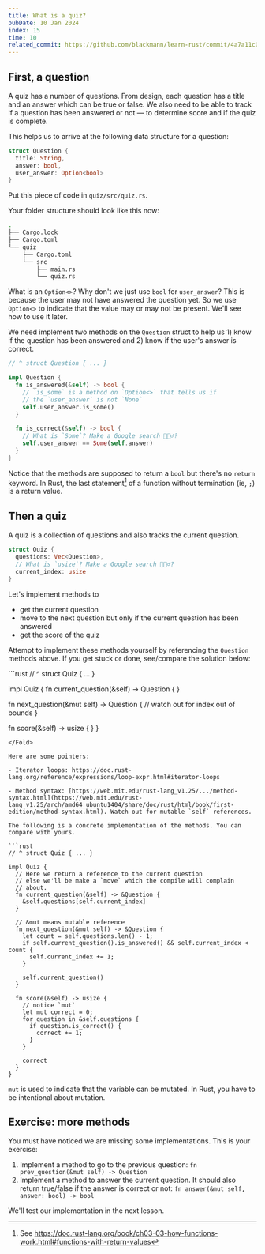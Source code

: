 ```yaml
---
title: What is a quiz?
pubDate: 10 Jan 2024
index: 15
time: 10
related_commit: https://github.com/blackmann/learn-rust/commit/4a7a11c007cb9f00ecc432540921e372a0cb38cc
---
```



## First, a question

A quiz has a number of questions. From design, each question has a title and an answer which can be true or false. We also need to be able to track if a question has been answered or not — to determine score and if the quiz is complete.

This helps us to arrive at the following data structure for a question:

```rust
struct Question {
  title: String,
  answer: bool,
  user_answer: Option<bool>
}
```

Put this piece of code in `quiz/src/quiz.rs`.

<Fold title="Current folder structure" subtitle="Compare to make sure you're on track" client:load>
Your folder structure should look like this now:

```bash
.
├── Cargo.lock
├── Cargo.toml
└── quiz
    ├── Cargo.toml
    └── src
        ├── main.rs
        └── quiz.rs
```
</Fold>

What is an `Option<>`? Why don't we just use `bool` for `user_answer`? This is because the user may not have answered the question yet. So we use `Option<>` to indicate that the value may or may not be present. We'll see how to use it later.

We need implement two methods on the `Question` struct to help us 1) know if the question has been answered and 2) know if the user's answer is correct.

```rust
// ^ struct Question { ... }

impl Question {
  fn is_answered(&self) -> bool {
    // `is_some` is a method on `Option<>` that tells us if
    // the `user_answer` is not `None`
    self.user_answer.is_some()
  }

  fn is_correct(&self) -> bool {
    // What is `Some`? Make a Google search 🤷🏽‍♂️?
    self.user_answer == Some(self.answer)
  }
}
```

Notice that the methods are supposed to return a `bool` but there's no `return` keyword. In Rust, the last statement[^1] of a function without termination (ie, `;`) is a return value.

[^1]: See https://doc.rust-lang.org/book/ch03-03-how-functions-work.html#functions-with-return-values

## Then a quiz

A quiz is a collection of questions and also tracks the current question.

```rust
struct Quiz {
  questions: Vec<Question>,
  // What is `usize`? Make a Google search 🤷🏽‍♂️?
  current_index: usize
}
```

Let's implement methods to

- get the current question
- move to the next question but only if the current question has been answered
- get the score of the quiz

Attempt to implement these methods yourself by referencing the `Question` methods above. If you get stuck or done, see/compare the solution below:


<Fold client:load title="Hint: Quiz Signature" subtitle="Click here to view the Quiz methods' signature. Implement them.">
```rust
// ^ struct Quiz { ... }

impl Quiz {
  fn current_question(&self) -> Question { }

  fn next_question(&mut self) -> Question {
  // watch out for index out of bounds
  }

  fn score(&self) -> usize { }
}

````
</Fold>

Here are some pointers:

- Iterator loops: https://doc.rust-lang.org/reference/expressions/loop-expr.html#iterator-loops

- Method syntax: [https://web.mit.edu/rust-lang_v1.25/.../method-syntax.html](https://web.mit.edu/rust-lang_v1.25/arch/amd64_ubuntu1404/share/doc/rust/html/book/first-edition/method-syntax.html). Watch out for mutable `self` references.

The following is a concrete implementation of the methods. You can compare with yours.

```rust
// ^ struct Quiz { ... }

impl Quiz {
  // Here we return a reference to the current question
  // else we'll be make a `move` which the compile will complain
  // about.
  fn current_question(&self) -> &Question {
    &self.questions[self.current_index]
  }

  // &mut means mutable reference
  fn next_question(&mut self) -> &Question {
    let count = self.questions.len() - 1;
    if self.current_question().is_answered() && self.current_index < count {
      self.current_index += 1;
    }

    self.current_question()
  }

  fn score(&self) -> usize {
    // notice `mut`
    let mut correct = 0;
    for question in &self.questions {
      if question.is_correct() {
        correct += 1;
      }
    }

    correct
  }
}
````

`mut` is used to indicate that the variable can be mutated. In Rust, you have to be intentional about mutation.

## Exercise: more methods

You must have noticed we are missing some implementations. This is your exercise:

1. Implement a method to go to the previous question: `fn prev_question(&mut self) -> Question`
2. Implement a method to answer the current question. It should also return true/false if the answer is correct or not: `fn answer(&mut self, answer: bool) -> bool`

We'll test our implementation in the next lesson.